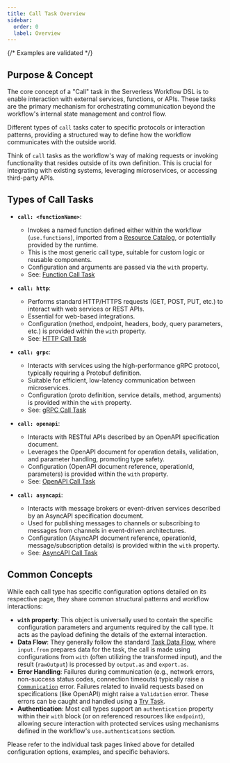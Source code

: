 ```yaml
---
title: Call Task Overview
sidebar:
  order: 0
  label: Overview
---
```

{/* Examples are validated */}

## Purpose & Concept

The core concept of a "Call" task in the Serverless Workflow DSL is to enable interaction with external services, functions, or APIs. These tasks are the primary mechanism for orchestrating communication beyond the workflow's internal state management and control flow.

Different types of `call` tasks cater to specific protocols or interaction patterns, providing a structured way to define how the workflow communicates with the outside world.

Think of `call` tasks as the workflow's way of making requests or invoking functionality that resides outside of its own definition. This is crucial for integrating with existing systems, leveraging microservices, or accessing third-party APIs.

## Types of Call Tasks

*   **`call: <functionName>`**:
    *   Invokes a named function defined either within the workflow (`use.functions`), imported from a [Resource Catalog](dsl-resource-catalog.md), or potentially provided by the runtime.
    *   This is the most generic call type, suitable for custom logic or reusable components.
    *   Configuration and arguments are passed via the `with` property.
    *   See: [Function Call Task](dsl-call-function.md)

*   **`call: http`**:
    *   Performs standard HTTP/HTTPS requests (GET, POST, PUT, etc.) to interact with web services or REST APIs.
    *   Essential for web-based integrations.
    *   Configuration (method, endpoint, headers, body, query parameters, etc.) is provided within the `with` property.
    *   See: [HTTP Call Task](dsl-call-http.md)

*   **`call: grpc`**:
    *   Interacts with services using the high-performance gRPC protocol, typically requiring a Protobuf definition.
    *   Suitable for efficient, low-latency communication between microservices.
    *   Configuration (proto definition, service details, method, arguments) is provided within the `with` property.
    *   See: [gRPC Call Task](dsl-call-grpc.md)

*   **`call: openapi`**:
    *   Interacts with RESTful APIs described by an OpenAPI specification document.
    *   Leverages the OpenAPI document for operation details, validation, and parameter handling, promoting type safety.
    *   Configuration (OpenAPI document reference, operationId, parameters) is provided within the `with` property.
    *   See: [OpenAPI Call Task](dsl-call-openapi.md)

*   **`call: asyncapi`**:
    *   Interacts with message brokers or event-driven services described by an AsyncAPI specification document.
    *   Used for publishing messages to channels or subscribing to messages from channels in event-driven architectures.
    *   Configuration (AsyncAPI document reference, operationId, message/subscription details) is provided within the `with` property.
    *   See: [AsyncAPI Call Task](dsl-call-asyncapi.md)

## Common Concepts

While each call type has specific configuration options detailed on its respective page, they share common structural patterns and workflow interactions:

*   **`with` property**: This object is universally used to contain the specific configuration parameters and arguments required by the call type. It acts as the payload defining the details of the external interaction.
*   **Data Flow**: They generally follow the standard [Task Data Flow](dsl-data-flow.md), where `input.from` prepares data for the task, the call is made using configurations from `with` (often utilizing the transformed input), and the result (`rawOutput`) is processed by `output.as` and `export.as`.
*   **Error Handling**: Failures during communication (e.g., network errors, non-success status codes, connection timeouts) typically raise a [`Communication`](dsl-error-handling.md#standard-error-types) error. Failures related to invalid requests based on specifications (like OpenAPI) might raise a `Validation` error. These errors can be caught and handled using a [Try Task](dsl-task-try.md).
*   **Authentication**: Most call types support an `authentication` property within their `with` block (or on referenced resources like `endpoint`), allowing secure interaction with protected services using mechanisms defined in the workflow's `use.authentications` section.

Please refer to the individual task pages linked above for detailed configuration options, examples, and specific behaviors. 